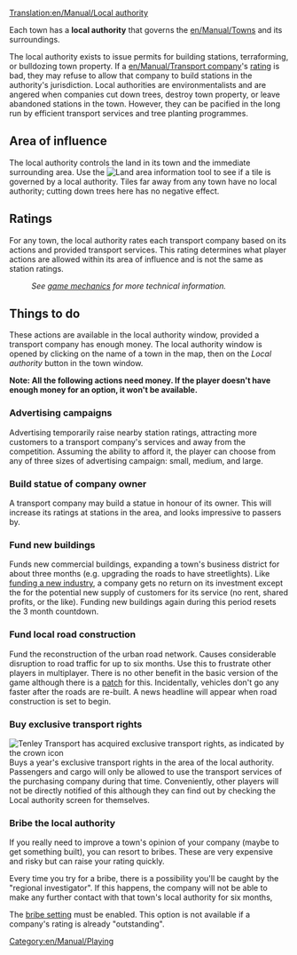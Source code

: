 [[Translation:en/Manual/Local authority]]

Each town has a '''local authority''' that governs the [[en/Manual/Towns]] and its surroundings.  

The local authority exists to issue permits for building stations, terraforming, or bulldozing town property. If a [[en/Manual/Transport company]]'s [[en/Manual/Game Mechanics/Main Page#local-authority-rating|rating]] is bad, they may refuse to allow that company to build stations in the authority's jurisdiction. Local authorities are environmentalists and are angered when companies cut down trees, destroy town property, or leave abandoned stations in the town. However, they can be pacified in the long run by efficient transport services and tree planting programmes.

==Area of influence==
The local authority controls the land in its town and the immediate surrounding area.  Use the [[File:en/Manual/Manual html 51cda05b.png|Land area information]] tool to see if a tile is governed by a local authority.  Tiles far away from any town have no local authority; cutting down trees here has no negative effect.

==Ratings==
For any town, the local authority rates each transport company based on its actions and provided transport services.  This rating determines what player actions are allowed within its area of influence and is not the same as station ratings.
:''See [[en/Manual/Game Mechanics/Main Page#local-authority-rating|game mechanics]] for more technical information.''

==Things to do==
These actions are available in the local authority window, provided a transport company has enough money. The local authority window is opened by clicking on the name of a town in the map, then on the ''Local authority'' button in the town window.

'''Note:  All the following actions need money.  If the player doesn't have enough money for an option, it won't be available.'''

===Advertising campaigns===
Advertising temporarily raise nearby station ratings, attracting more customers to a transport company's services and away from the competition. Assuming the ability to afford it, the player can choose from any of three sizes of advertising campaign: small, medium, and large.

===Build statue of company owner===
A transport company may build a statue in honour of its owner. This will increase its ratings at stations in the area, and looks impressive to passers by.

===Fund new buildings===
Funds new commercial buildings, expanding a town's business district for about three months (e.g. upgrading the roads to have streetlights). Like [[en/Manual/Industries#prospecting-new-industries|funding a new industry]], a company gets no return on its investment except the for the potential new supply of customers for its service (no rent, shared profits, or the like). Funding new buildings again during this period resets the 3 month countdown.

===Fund local road construction===
Fund the reconstruction of the urban road network. Causes considerable disruption to road traffic for up to six months. Use this to frustrate other players in multiplayer. There is no other benefit in the basic version of the game although there is a [[en/Archive/Manual/Settings/Remove absurd road-elements during the road construction|patch]] for this. Incidentally, vehicles don't go any faster after the roads are re-built. A news headline will appear when road construction is set to begin.

===Buy exclusive transport rights===
[[File:en/Manual/Exclusive transport rights.png|frame|right|Tenley Transport has acquired exclusive transport rights, as indicated by the crown icon]]
Buys a year's exclusive transport rights in the area of the local authority. Passengers and cargo will only be allowed to use the transport services of the purchasing company during that time.  Conveniently, other players will not be directly notified of this although they can find out by checking the Local authority screen for themselves.

===Bribe the local authority===
If you really need to improve a town's opinion of your company (maybe to get something built), you can resort to bribes.  These are very expensive and risky but can raise your rating quickly. 

Every time you try for a bribe, there is a possibility you'll be caught by the "regional investigator". If this happens, the company will not be able to make any further contact with that town's local authority for six months, 

The [[en/Archive/Manual/Settings/Bribe authority|bribe setting]] must be enabled. This option is not available if a company's rating is already "outstanding".

[[Category:en/Manual/Playing]]